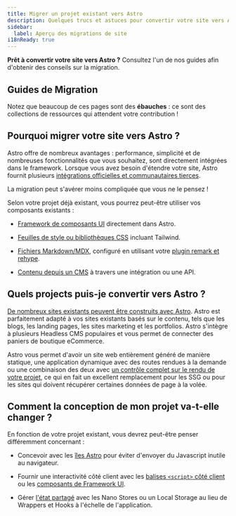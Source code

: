 ```yaml
---
title: Migrer un projet existant vers Astro
description: Quelques trucs et astuces pour convertir votre site vers Astro.
sidebar:
  label: Aperçu des migrations de site
i18nReady: true
---
```


**Prêt à convertir votre site vers Astro ?** Consultez l'un de nos guides afin d'obtenir des conseils sur la migration.

## Guides de Migration

<MigrationGuidesNav />

Notez que beaucoup de ces pages sont des **ébauches** : ce sont des collections de ressources qui attendent votre contribution !

## Pourquoi migrer votre site vers Astro ?

Astro offre de nombreux avantages : performance, simplicité et de nombreuses fonctionnalités que vous souhaitez, sont directement intégrées dans le framework. Lorsque vous avez besoin d'étendre votre site, Astro fournit plusieurs [intégrations officielles et communautaires tierces](https://astro.build/integrations).

La migration peut s'avérer moins compliquée que vous ne le pensez !

Selon votre projet déjà existant, vous pourrez peut-être utiliser vos composants existants :

- [Framework de composants UI](/fr/guides/framework-components/) directement dans Astro. 

- [Feuilles de style ou bibliothèques CSS](/fr/guides/styling/) incluant Tailwind.

- [Fichiers Markdown/MDX](/fr/guides/markdown-content/), configuré en utilisant votre [plugin remark et rehype](/fr/guides/markdown-content/#plugins-markdown).

- [Contenu depuis un CMS](/fr/guides/cms/) à travers une intégration ou une API.

## Quels projects puis-je convertir vers Astro ?

[De nombreux sites existants peuvent être construits avec Astro](/fr/concepts/why-astro/). Astro est parfaitement adapté à vos sites existants basés sur le contenu, tels que les blogs, les landing pages, les sites marketing et les portfolios. Astro s'intègre à plusieurs Headless CMS populaires et vous permet de connecter des paniers de boutique eCommerce.

Astro vous permet d'avoir un site web entièrement généré de manière statique, une application dynamique avec des routes rendues à la demande ou une combinaison des deux avec [un contrôle complet sur le rendu de votre projet](/fr/guides/on-demand-rendering/), ce qui en fait un excellent remplacement pour les SSG ou pour les sites qui doivent récupérer certaines données de page à la volée.

## Comment la conception de mon projet va-t-elle changer ?

En fonction de votre projet existant, vous devrez peut-être penser différemment concernant :

- Concevoir avec les [îles Astro](/fr/concepts/islands/#quest-ce-quun-îlot-) pour éviter d'envoyer du Javascript inutile au navigateur.

- Fournir une interactivité côté client avec les [balises `<script>` côté client](/fr/guides/client-side-scripts/) ou les [composants de Framework UI](/fr/guides/framework-components/).

- Gérer [l'état partagé](/fr/recipes/sharing-state-islands/) avec les Nano Stores ou un Local Storage au lieu de Wrappers et Hooks à l'échelle de l'application.
